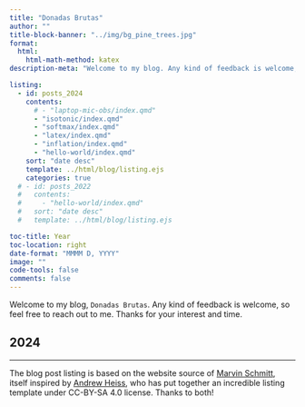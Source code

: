 ```yaml
---
title: "Donadas Brutas"
author: ""
title-block-banner: "../img/bg_pine_trees.jpg"
format:
  html:
    html-math-method: katex
description-meta: "Welcome to my blog. Any kind of feedback is welcome, so feel free to reach out to me. Thanks for your interest and time."

listing:
  - id: posts_2024
    contents:
      # - "laptop-mic-obs/index.qmd"
      - "isotonic/index.qmd"
      - "softmax/index.qmd"
      - "latex/index.qmd"
      - "inflation/index.qmd"
      - "hello-world/index.qmd"
    sort: "date desc"
    template: ../html/blog/listing.ejs
    categories: true
  # - id: posts_2022
  #   contents:
  #     - "hello-world/index.qmd"
  #   sort: "date desc"
  #   template: ../html/blog/listing.ejs

toc-title: Year
toc-location: right
date-format: "MMMM D, YYYY"
image: ""
code-tools: false
comments: false
---
```


Welcome to my blog, `Donadas Brutas`. Any kind of feedback is welcome, so feel free to reach out to me. Thanks for your interest and time.

## 2024

:::{#posts_2024}
:::

<!-- ## 2023

:::{#posts_2023}
:::

## 2022

:::{#posts_2022}
::: -->

---

The blog post listing is based on the website source of [Marvin Schmitt](https://www.marvinschmitt.com), itself inspired by [Andrew Heiss](https://www.andrewheiss.com/), who has put together an incredible listing template under CC-BY-SA 4.0 license. Thanks to both!